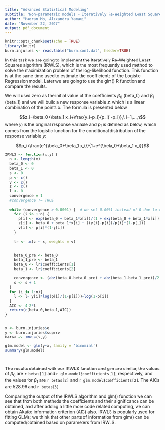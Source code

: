 ```yaml
---
title: "Advanced Statistical Modeling"
subtitle: "Non-parametric models - Iteratively Re-Weighted Least Squares"
author: "Haoran Mo, Alexandra Yamaui"
date: "November 22, 2017"
output: pdf_document
---
```


```r
knitr::opts_chunk$set(echo = TRUE)
library(knitr)
burn.injuries <- read.table("burn.cont.dat", header=TRUE)
```

In this task we are going to implement the Iteratively Re-Weighted Least Squares algorithm (IRWLS), which is the most frequently used method to solve the maximization problem of the log-likelihood function. This function is at the same time used to estimate the coefficients of the Logistic Regression model. Later we are going to use the glm() R function and compare the results.

We will used zero as the initial value of the coefficients $\beta_0$ (beta_0) and $\beta_1$ (beta_1) and we will build a new response variable $z$, which is a linear combination of the points $x$. The formula is presented below

$$z_i=\beta_0+\beta_1 x_i+\frac{y_i-p_i}{p_i(1-p_i)},\ i=1,...,n$$
where $y_i$ is the original response variable and $p_i$ is defined as below, which comes from the logistic function for the conditional distribution of the response variable $y$:

$$p_i=\frac{e^{\beta_0+\beta_1 x_i}}{1+e^{\beta_0+\beta_1 x_i}}$$

```r
IRWLS <- function(x,y) {
  n <- length(x)
  beta_0 <- 0
  beta_1 <- 0
  s <- 0
  p <- c()
  v <- c()
  z <- c()
  l <- 0
  convergence = 1
  #convergence != TRUE
  
  while (convergence > 0.0001) {  # we set 0.0001 instead of 0 due to computing cost concerned.
    for (i in 1:n) {
      p[i] <- exp(beta_0 + beta_1*x[i])/(1 + exp(beta_0 + beta_1*x[i]))
      z[i] <- beta_0 + beta_1*x[i] + ((y[i]-p[i])/p[i]*(1-p[i]))
      v[i] <- p[i]*(1-p[i])
    }
    
    lr <- lm(z ~ x, weights = v)
    
    
    beta_0_pre <- beta_0
    beta_1_pre <- beta_1
    beta_0 <- lr$coefficients[1]
    beta_1 <- lr$coefficients[2]
    
    convergence <- (abs(beta_0-beta_0_pre) + abs(beta_1-beta_1_pre))/2
    s <- s + 1
  }
  for (i in 1:n){
    l <- l+ y[i]*log(p[i]/(1-p[i]))+log(1-p[i])
  }
  AIC <- 4-2*l
  return(c(beta_0,beta_1,AIC))
}


x <- burn.injuries$e
y <- burn.injuries$superv
betas <- IRWLS(x,y)

glm.model <- glm(y~x, family = 'binomial')
summary(glm.model)




```

The results obtained with our IRWLS function and glm are similar, the values of $\beta_0$ are `r betas[1]` and `r glm.model$coefficients[1]`, respectively, and the values for $\beta_1$ are `r betas[2]` and `r glm.model$coefficients[2]`. The AICs are 528.96 and `r betas[3]`

Comparing the output of the IRWLS algorithm and glm() function we can see that from both methods the coefficients and their significance can be obtained, and after adding a little more code related computing, we can obtain Akaike information criterion (AIC) also. IRWLS is popularly used for fitting GLMs; we think that other parts of information from glm() can be computed/obtained based on parameters from IRWLS.